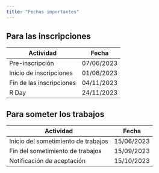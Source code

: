 ```yaml
---
title: "Fechas importantes"
---
```


## Para las inscripciones

| Actividad                | Fecha      |
|--------------------------|------------|
| Pre-inscripción          | 07/06/2023 |
| Inicio de inscripciones  | 01/06/2023 |
| Fin de las inscripciones | 04/11/2023 |
| R Day                    | 24/11/2023 |

## Para someter los trabajos

| Actividad                           | Fecha      |
|-------------------------------------|------------|
| Inicio del sometimiento de trabajos | 15/06/2023 |
| Fin del sometimiento de trabajos    | 15/09/2023 |
| Notificación de aceptación          | 15/10/2023 |



